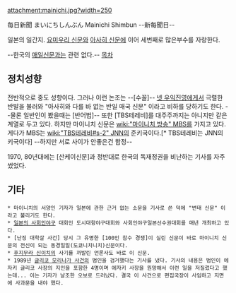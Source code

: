attachment:mainichi.jpg?width=250

毎日新聞
まいにちしんぶん
Mainichi Shimbun
--新每聞日--

일본의 일간지. [[요미우리 신문]]와 [[아사히 신문]]에 이어 세번째로 많은부수를 자랑한다.

--한국의 [[매일신문]]과는 관련 없다.--
[[목차]]
== 정치성향 ==
전반적으로 중도 성향이다. 그러나 이런 논조는 --[수꼴]-- [[넷 우익]]진영에게서 극렬한 반발을 불러와 "아사히와 다를 바 없는 반일 매국 신문" 이라고 비하를 당하기도 한다. --물론 일반인이 봤을때는 [반어법]-- 또한 [TBS테레비]를 대주주까지는 아니지만 같은 계열로 두고 있다. 하지만 마이니치 신문은 [[wiki:"마이니치 방송" MBS]]를 가지고 있다. 게다가 MBS는 [[wiki:"TBS테레비#s-2" JNN]]의 준키국이다.[* TBS테레비는 JNN의 키국이다] --하지만 서로 사이가 안좋은건 함정--

1970, 80년대에는 [산케이신문]과 정반대로 한국의 독재정권을 비난하는 기사를 자주 썼었다. 
== 기타 ==
 * 마이니치의 서양인 기자가 일본에 관한 근거 없는 소문을 기사로 쓴 덕에 "변태 신문" 이라고 불리기도 한다.
 * [[일본의 사회인야구]] 대회인 도시대항야구대회와 사회인야구일본선수권대회를 매년 개최하고 있다.
 * [난징 대학살 사건] 당시 그 유명한 [100인 참수 경쟁]이 실린 신문이 바로 마이니치 신문의 전신이 되는 동경일일(도쿄니치니치)신문이다. 
 * [[후지무라 신이치]]의 사기를 까발린 언론사도 바로 이 신문.
 * 1989년 [[글리코 모리나가 사건]]의 범인을 검거했다는 기사를 냈다. 기사의 내용은 범인이 에자키 글리코 사장의 지인을 포함한 4명이며 에자키 사장을 원망해서 이런 일을 저질렀다고 했는데... 이는 기자가 날조한 오보로 드러났다. 결국 이 사건으로 편집국장이 사임하고 지면에 사과문을 내야 했다.

